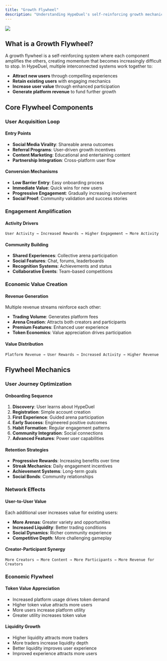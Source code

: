 ```yaml
---
title: "Growth Flywheel"
description: "Understanding HypeDuel's self-reinforcing growth mechanics and positive feedback loops"
---
```


<img src="/images/hypeduel-arenacoins-tokenomics.png" className="w-full rounded-xl mb-6" />

## What is a Growth Flywheel?

A growth flywheel is a self-reinforcing system where each component amplifies the others, creating momentum that becomes increasingly difficult to stop. In HypeDuel, multiple interconnected systems work together to:

- **Attract new users** through compelling experiences
- **Retain existing users** with engaging mechanics
- **Increase user value** through enhanced participation
- **Generate platform revenue** to fund further growth

## Core Flywheel Components

### User Acquisition Loop

#### Entry Points

- **Social Media Virality**: Shareable arena outcomes
- **Referral Programs**: User-driven growth incentives
- **Content Marketing**: Educational and entertaining content
- **Partnership Integration**: Cross-platform user flow

#### Conversion Mechanisms

- **Low Barrier Entry**: Easy onboarding process
- **Immediate Value**: Quick wins for new users
- **Progressive Engagement**: Gradually increasing involvement
- **Social Proof**: Community validation and success stories

### Engagement Amplification

#### Activity Drivers

```
User Activity → Increased Rewards → Higher Engagement → More Activity
```

#### Community Building

- **Shared Experiences**: Collective arena participation
- **Social Features**: Chat, forums, leaderboards
- **Recognition Systems**: Achievements and status
- **Collaborative Events**: Team-based competitions

### Economic Value Creation

#### Revenue Generation

Multiple revenue streams reinforce each other:

- **Trading Volume**: Generates platform fees
- **Arena Creation**: Attracts both creators and participants
- **Premium Features**: Enhanced user experience
- **Token Economics**: Value appreciation drives participation

#### Value Distribution

```
Platform Revenue → User Rewards → Increased Activity → Higher Revenue
```

## Flywheel Mechanics

### User Journey Optimization

#### Onboarding Sequence

1. **Discovery**: User learns about HypeDuel
2. **Registration**: Simple account creation
3. **First Experience**: Guided arena participation
4. **Early Success**: Engineered positive outcomes
5. **Habit Formation**: Regular engagement patterns
6. **Community Integration**: Social connections
7. **Advanced Features**: Power user capabilities

#### Retention Strategies

- **Progressive Rewards**: Increasing benefits over time
- **Streak Mechanics**: Daily engagement incentives
- **Achievement Systems**: Long-term goals
- **Social Bonds**: Community relationships

### Network Effects

#### User-to-User Value

Each additional user increases value for existing users:

- **More Arenas**: Greater variety and opportunities
- **Increased Liquidity**: Better trading conditions
- **Social Dynamics**: Richer community experience
- **Competitive Depth**: More challenging gameplay

#### Creator-Participant Synergy

```
More Creators → More Content → More Participants → More Revenue for Creators
```

### Economic Flywheel

#### Token Value Appreciation

- Increased platform usage drives token demand
- Higher token value attracts more users
- More users increase platform utility
- Greater utility increases token value

#### Liquidity Growth

- Higher liquidity attracts more traders
- More traders increase liquidity depth
- Better liquidity improves user experience
- Improved experience attracts more users
